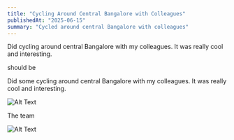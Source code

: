 ```yaml
---
title: "Cycling Around Central Bangalore with Colleagues"
publishedAt: "2025-06-15"
summary: "Cycled around central Bangalore with colleagues"
---
```


Did cycling around central Bangalore with my colleagues. It was really cool and interesting. 

should be 

Did some cycling around central Bangalore with my colleagues. It was really cool and interesting.

![Alt Text](../images/2025-06-15/AgACAgUAAxkBAAIBVWhO_qVr1XnvztYf2JAqJ7xF4gk8AAIByTEbr7t4Vmxj64_NCvtEAQADAgADeQADNgQ.jpg)

The team

![Alt Text](../images/2025-06-15/AgACAgUAAxkBAAIBWWhO_rM37O9PBcWlDTefs1wsvaD6AAICyTEbr7t4VhvwmpSIeLz1AQADAgADeQADNgQ.jpg)


